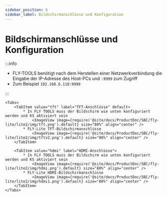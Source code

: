 ```yaml
---
sidebar_position: 6
sidebar_label: Bildschirmanschlüsse und Konfiguration
---
```




# Bildschirmanschlüsse und Konfiguration

:::info

* FLY-TOOLS benötigt nach dem Herstellen einer Netzwerkverbindung die Eingabe der IP-Adresse des Host-PCs und `:9999` zum Zugriff
* Zum Beispiel `192.168.6.110:9999`

:::

    <Tabs>
        <TabItem value="tft" label="TFT-Anschlüsse" default>
            * In FLY TOOLS muss der Bildschirm wie unten konfiguriert werden und KS aktiviert sein
                <ImageView image={require('@site/docs/ProductDoc/SBC/fly-lite/lite2/img/tft.png').default} size="80%" align="center" />
            * FLY-Lite TFT-Bildschirmanschlüsse
                <ImageView image={require('@site/docs/ProductDoc/SBC/fly-lite/lite2/img/tftv2.png').default} size="80%" align="center" />
        </TabItem>

        <TabItem value="hdmi" label="HDMI-Anschlüsse">
            * In FLY TOOLS muss der Bildschirm wie unten konfiguriert werden und KS aktiviert sein
                <ImageView image={require('@site/docs/ProductDoc/SBC/fly-lite/lite2/img/hdmi.png').default} size="80%" align="center" />               
            * FLY-Lite HDMI-Bildschirmanschlüsse
                <ImageView image={require('@site/docs/ProductDoc/SBC/fly-lite/lite2/img/hdmi1.png').default} size="80%" align="center" />
        </TabItem>
    </Tabs>